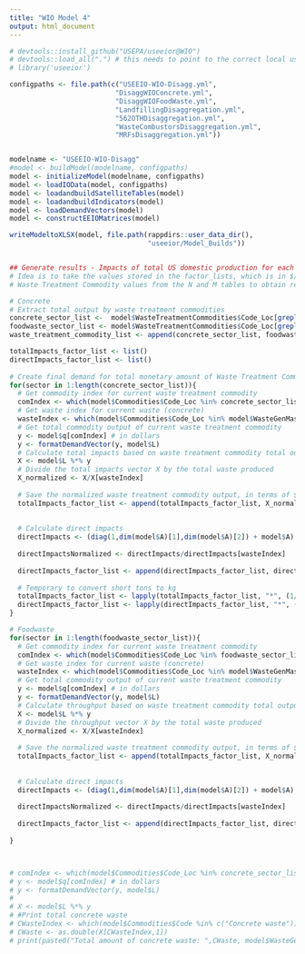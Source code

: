 ```yaml
---
title: "WIO Model 4"
output: html_document
---
```


```r
# devtools::install_github("USEPA/useeior@WIO")
# devtools::load_all(".") # this needs to point to the correct local useeior folder
# library('useeior')

configpaths <- file.path(c("USEEIO-WIO-Disagg.yml",
                          "DisaggWIOConcrete.yml",
                          "DisaggWIOFoodWaste.yml",
                          "LandfillingDisaggregation.yml",
                          "562OTHDisaggregation.yml",
                          "WasteCombustorsDisaggregation.yml",
                          "MRFsDisaggregation.yml"))


modelname <- "USEEIO-WIO-Disagg"
#model <- buildModel(modelname, configpaths)
model <- initializeModel(modelname, configpaths)
model <- loadIOData(model, configpaths)
model <- loadandbuildSatelliteTables(model)
model <- loadandbuildIndicators(model)
model <- loadDemandVectors(model)
model <- constructEEIOMatrices(model)

writeModeltoXLSX(model, file.path(rappdirs::user_data_dir(),
                                  "useeior/Model_Builds"))


## Generate results - Impacts of total US domestic production for each model by waste material
# Idea is to take the values stored in the factor_lists, which is in $/kg waste, and multiply that by the relevant 
# Waste Treatment Commodity values from the N and M tables to obtain results per kg waste.

# Concrete
# Extract total output by waste treatment commodities
concrete_sector_list <-  model$WasteTreatmentCommodities$Code_Loc[grepl('C',model$WasteTreatmentCommodities$Code)]
foodwaste_sector_list <- model$WasteTreatmentCommodities$Code_Loc[grepl('F',model$WasteTreatmentCommodities$Code)]
waste_treatment_commodity_list <- append(concrete_sector_list, foodwaste_sector_list)

totalImpacts_factor_list <- list()
directImpacts_factor_list <- list()
  
# Create final demand for total monetary amount of Waste Treatment Commodities.
for(sector in 1:length(concrete_sector_list)){
  # Get commodity index for current waste treatment commodity 
  comIndex <- which(model$Commodities$Code_Loc %in% concrete_sector_list[sector])
  # Get waste index for current waste (concrete)
  wasteIndex <- which(model$Commodities$Code_Loc %in% model$WasteGenMass$Code_Loc)[1]
  # Get total commodity output of current waste treatment commodity
  y <- model$q[comIndex] # in dollars
  y <- formatDemandVector(y, model$L)
  # Calculate total impacts based on waste treatment commodity total output
  X <- model$L %*% y
  # Divide the total impacts vector X by the total waste produced  
  X_normalized <- X/X[wasteIndex]
  
  # Save the normalized waste treatment commodity output, in terms of $/short ton waste, to the factor_list
  totalImpacts_factor_list <- append(totalImpacts_factor_list, X_normalized[comIndex])
  
  
  # Calculate direct impacts 
  directImpacts <- (diag(1,dim(model$A)[1],dim(model$A)[2]) + model$A) %*% y
  
  directImpactsNormalized <- directImpacts/directImpacts[wasteIndex]
  
  directImpacts_factor_list <- append(directImpacts_factor_list, directImpactsNormalized[comIndex])
  
  # Temporary to convert short tons to kg
  totalImpacts_factor_list <- lapply(totalImpacts_factor_list, "*", (1/907.185))
  directImpacts_factor_list <- lapply(directImpacts_factor_list, "*", (1/907.185))
}

# Foodwaste
for(sector in 1:length(foodwaste_sector_list)){
  # Get commodity index for current waste treatment commodity 
  comIndex <- which(model$Commodities$Code_Loc %in% foodwaste_sector_list[sector])
  # Get waste index for current waste (concrete)
  wasteIndex <- which(model$Commodities$Code_Loc %in% model$WasteGenMass$Code_Loc)[2]
  # Get total commodity output of current waste treatment commodity
  y <- model$q[comIndex] # in dollars
  y <- formatDemandVector(y, model$L)
  # Calculate throughput based on waste treatment commodity total output
  X <- model$L %*% y
  # Divide the throughput vector X by the total waste produced  
  X_normalized <- X/X[wasteIndex]
  
  # Save the normalized waste treatment commodity output, in terms of $/kg waste, to the factor_list
  totalImpacts_factor_list <- append(totalImpacts_factor_list, X_normalized[comIndex])
  
    
  # Calculate direct impacts 
  directImpacts <- (diag(1,dim(model$A)[1],dim(model$A)[2]) + model$A) %*% y
  
  directImpactsNormalized <- directImpacts/directImpacts[wasteIndex]
  
  directImpacts_factor_list <- append(directImpacts_factor_list, directImpactsNormalized[comIndex])
  
}



# comIndex <- which(model$Commodities$Code_Loc %in% concrete_sector_list)
# y <- model$q[comIndex] # in dollars
# y <- formatDemandVector(y, model$L)
# 
# X <- model$L %*% y
# #Print total concrete waste
# CWasteIndex <- which(model$Commodities$Code %in% c("Concrete waste"))
# CWaste <- as.double(X[CWasteIndex,1])
# print(paste0("Total amount of concrete waste: ",CWaste, model$WasteGenMass$Unit[which(model$WasteGenMass$Code %in% "Concrete waste")]))

```


